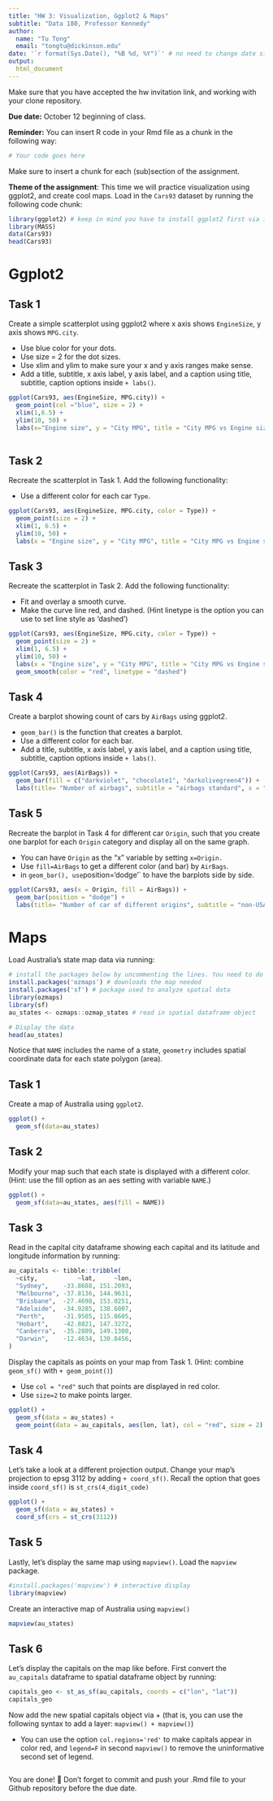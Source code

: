 ```yaml
---
title: "HW 3: Visualization, Ggplot2 & Maps"
subtitle: "Data 180, Professor Kennedy"
author: 
  name: "Tu Tong"
  email: "tongtu@dickinson.edu"
date: '`r format(Sys.Date(), "%B %d, %Y")`' # no need to change date since this line grabs today's date
output: 
  html_document
---
```


Make sure that you have accepted the hw invitation link, and working with your clone repository.

**Due date:** October 12 beginning of class.

**Reminder:** You can insert R code in your Rmd file as a chunk in the following way:
```r
# Your code goes here
```
Make sure to insert a chunk for each (sub)section of the assignment.

**Theme of the assignment**: This time we will practice visualization using ggplot2, and create cool maps. Load in the `Cars93` dataset by running the following code chunk:

```r
library(ggplot2) # keep in mind you have to install ggplot2 first via install.packages() if it's not installed in your machine
library(MASS)
data(Cars93)
head(Cars93)
```

# Ggplot2

## Task 1
Create a simple scatterplot using ggplot2 where x axis shows `EngineSize`, y axis shows `MPG.city`.

* Use blue color for your dots.
* Use size = 2 for the dot sizes.
* Use xlim and ylim to make sure your x and y axis ranges make sense.
* Add a title, subtitle, x axis label, y axis label, and a caption using title, subtitle, caption options inside `+ labs()`.

 
```r
ggplot(Cars93, aes(EngineSize, MPG.city)) +
  geom_point(col ="blue", size = 2) +
  xlim(1,6.5) +
  ylim(10, 50) +
  labs(x="Engine size", y = "City MPG", title = "City MPG vs Engine size", subtitle = "miles per gallon vs litres", caption = "based on the Cars93 dataset")
  

```

## Task 2
Recreate the scatterplot in Task 1. Add the following functionality:

* Use a different color for each car `Type`.
```r
ggplot(Cars93, aes(EngineSize, MPG.city, color = Type)) +
  geom_point(size = 2) +
  xlim(1, 6.5) +
  ylim(10, 50) +
  labs(x = "Engine size", y = "City MPG", title = "City MPG vs Engine size for all types of car", subtitle = "Miles per gallon vs litres", caption = "based on Cars93 dataset")
```

## Task 3
Recreate the scatterplot in Task 2. Add the following functionality:

* Fit and overlay a smooth curve.
* Make the curve line red, and dashed. (Hint linetype is the option you can use to set line style as 'dashed')

```r
ggplot(Cars93, aes(EngineSize, MPG.city, color = Type)) +
  geom_point(size = 2) +
  xlim(1, 6.5) +
  ylim(10, 50) +
  labs(x = "Engine size", y = "City MPG", title = "City MPG vs Engine size for all types of car", subtitle = "Miles per gallon vs litres", caption = "based on Cars93 dataset") +
  geom_smooth(color = "red", linetype = "dashed")
```

## Task 4
Create a barplot showing count of cars by `AirBags` using ggplot2.

* `geom_bar()` is the function that creates a barplot.
* Use a different color for each bar.
* Add a title, subtitle, x axis label, y axis label, and a caption using title, subtitle, caption options inside `+ labs()`.

```r
ggplot(Cars93, aes(AirBags)) +
  geom_bar(fill = c("darkviolet", "chocolate1", "darkolivegreen4")) +
  labs(title= "Number of airbags", subtitle = "airbags standard", x = "Factor", y = "Count", caption = "based on Cars93 dataset")
```

## Task 5
Recreate the barplot in Task 4 for different car `Origin`, such that you create one barplot for each `Origin` category and display all on the same graph.

* You can have `Origin` as the "x" variable by setting `x=Origin.`
* Use `fill=AirBags` to get a different color (and bar) by `AirBags`.
* in `geom_bar(), use `position='dodge'` to have the barplots side by side.

```r
ggplot(Cars93, aes(x = Origin, fill = AirBags)) +
  geom_bar(position = "dodge") +
  labs(title= "Number of car of different origins", subtitle = "non-USA or USA", x = "Origin", y = "Count", caption = "based on Cars93 dataset")
```

# Maps
Load Australia's state map data via running:
```r
# install the packages below by uncommenting the lines. You need to do this only once.
install.packages('ozmaps') # downloads the map needed
install.packages('sf') # package used to analyze spatial data
library(ozmaps)
library(sf)
au_states <- ozmaps::ozmap_states # read in spatial dataframe object

# Display the data
head(au_states)
```
Notice that `NAME` includes the name of a state, `geometry` includes spatial coordinate data for each state polygon (area).

## Task 1
Create a map of Australia using `ggplot2`.
```r
ggplot() +
  geom_sf(data=au_states) 
```

## Task 2
Modify your map such that each state is displayed with a different color. (Hint: use the fill option as an aes setting with variable `NAME`.)
```r
ggplot() +
  geom_sf(data=au_states, aes(fill = NAME)) 
```
## Task 3
Read in the capital city dataframe showing each capital and its latitude and longitude information by running:
```r
au_capitals <- tibble::tribble( 
  ~city,           ~lat,     ~lon,
  "Sydney",    -33.8688, 151.2093,  
  "Melbourne", -37.8136, 144.9631, 
  "Brisbane",  -27.4698, 153.0251, 
  "Adelaide",  -34.9285, 138.6007, 
  "Perth",     -31.9505, 115.8605, 
  "Hobart",    -42.8821, 147.3272, 
  "Canberra",  -35.2809, 149.1300, 
  "Darwin",    -12.4634, 130.8456, 
)
```

Display the capitals as points on your map from Task 1. (Hint: combine `geom_sf()` with `+ geom_point()`)

* Use `col = "red"` such that points are displayed in red color.
* Use `size=2` to make points larger.

```r
ggplot() +
  geom_sf(data = au_states) +
  geom_point(data = au_capitals, aes(lon, lat), col = "red", size = 2) 
```


## Task 4
Let's take a look at a different projection output. Change your map's projection to epsg 3112 by adding `+ coord_sf()`. Recall the option that goes inside `coord_sf()` is `st_crs(4_digit_code)`
```r
ggplot() +
  geom_sf(data = au_states) +
  coord_sf(crs = st_crs(3112))
```

## Task 5
Lastly, let's display the same map using `mapview()`. Load the `mapview` package.

```r
#install.packages('mapview') # interactive display
library(mapview)
```
Create an interactive map of Australia using `mapview()`

```r
mapview(au_states)
```

## Task 6
Let's display the capitals on the map like before. First convert the `au_capitals` dataframe to spatial dataframe object by running:
```r
capitals_geo <- st_as_sf(au_capitals, coords = c("lon", "lat"))
capitals_geo
```

Now add the new spatial capitals object via + (that is, you can use the following syntax to add a layer: `mapview() + mapview()`)

* You can use the option `col.regions='red'` to make capitals appear in color red, and `legend=F` in second `mapview()` to remove the uninformative second set of legend. 

```r

```



You are done! 🏁 Don't forget to commit and push your .Rmd file to your Github repository before the due date.


